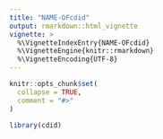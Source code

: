 ```yaml
---
title: "NAME-OFcdid"
output: rmarkdown::html_vignette
vignette: >
  %\VignetteIndexEntry{NAME-OFcdid}
  %\VignetteEngine{knitr::rmarkdown}
  %\VignetteEncoding{UTF-8}
---
```


```r
knitr::opts_chunk$set(
  collapse = TRUE,
  comment = "#>"
)
```

```r
library(cdid)
```
